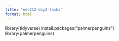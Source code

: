 ```yaml
---
title: "eds212-day2-tasks"
format: html
---
```


library(tidyverse)
install.packages("palmerpenguins")
library(palmerpenguins)

